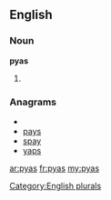 ==English==

===Noun===
'''pyas'''

# {{plural of|[[pya]]}}

===Anagrams===
* {{alphagram|apsy}}
* [[pays#English|pays]]
* [[spay#English|spay]]
* [[yaps#English|yaps]]

[[Category:English plurals]]

[[ar:pyas]]
[[fr:pyas]]
[[my:pyas]]